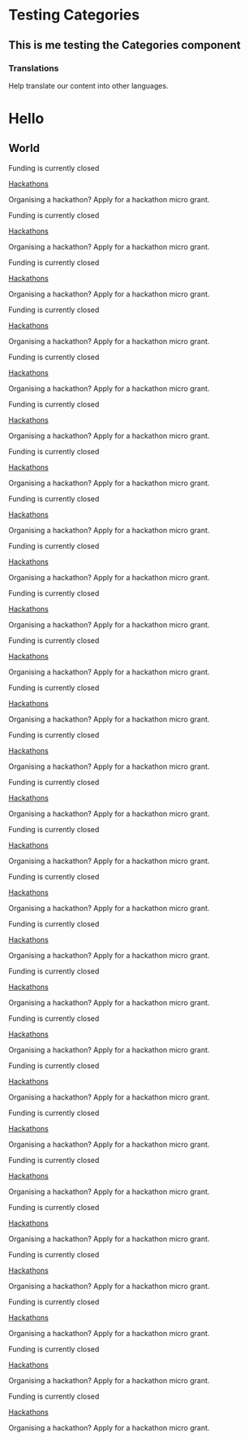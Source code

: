 # Testing Categories 

## This is me testing the Categories component 

<Breadcrumbs/>

<Categories>

<Box>
   
<Icon name="warning"/>

### Translations

Help translate our content into other languages.

</Box>

</Categories>

<Chocolate>

<Box>

<Icon name="dai"/>

# Hello

</Box>

<Box>

<Icon name="rocketchat"/>

## World

</Box>

</Chocolate>


<Categories>



<Box>

<StatusBanner warning> Funding is currently closed </StatusBanner>
   
<Icon name="metamask"/>

[Hackathons](/funding/hackathons)

Organising a hackathon? Apply for a hackathon micro grant.

</Box>

<Box>

<StatusBanner warning> Funding is currently closed </StatusBanner>
   
<Icon name="metamask"/>

[Hackathons](/funding/hackathons)

Organising a hackathon? Apply for a hackathon micro grant.

</Box>

</Categories>



<Categories>



<Box>

<StatusBanner warning> Funding is currently closed </StatusBanner>
   
<Icon name="metamask"/>

[Hackathons](/funding/hackathons)

Organising a hackathon? Apply for a hackathon micro grant.

</Box>

<Box>

<StatusBanner warning> Funding is currently closed </StatusBanner>
   
<Icon name="metamask"/>

[Hackathons](/funding/hackathons)

Organising a hackathon? Apply for a hackathon micro grant.

</Box>

<Box>

<StatusBanner warning> Funding is currently closed </StatusBanner>
   
<Icon name="metamask"/>

[Hackathons](/funding/hackathons)

Organising a hackathon? Apply for a hackathon micro grant.

</Box>

</Categories>


<Categories>



<Box>

<StatusBanner warning> Funding is currently closed </StatusBanner>
   
<Icon name="metamask"/>

[Hackathons](/funding/hackathons)

Organising a hackathon? Apply for a hackathon micro grant.

</Box>

<Box>

<StatusBanner warning> Funding is currently closed </StatusBanner>
   
<Icon name="metamask"/>

[Hackathons](/funding/hackathons)

Organising a hackathon? Apply for a hackathon micro grant.

</Box>

<Box>

<StatusBanner warning> Funding is currently closed </StatusBanner>
   
<Icon name="metamask"/>

[Hackathons](/funding/hackathons)

Organising a hackathon? Apply for a hackathon micro grant.

</Box>

<Box>

<StatusBanner warning> Funding is currently closed </StatusBanner>
   
<Icon name="metamask"/>

[Hackathons](/funding/hackathons)

Organising a hackathon? Apply for a hackathon micro grant.

</Box>

</Categories>



<Categories>



<Box>

<StatusBanner warning> Funding is currently closed </StatusBanner>
   
<Icon name="metamask"/>

[Hackathons](/funding/hackathons)

Organising a hackathon? Apply for a hackathon micro grant.

</Box>

<Box>

<StatusBanner warning> Funding is currently closed </StatusBanner>
   
<Icon name="metamask"/>

[Hackathons](/funding/hackathons)

Organising a hackathon? Apply for a hackathon micro grant.

</Box>

<Box>

<StatusBanner warning> Funding is currently closed </StatusBanner>
   
<Icon name="metamask"/>

[Hackathons](/funding/hackathons)

Organising a hackathon? Apply for a hackathon micro grant.

</Box>

<Box>

<StatusBanner warning> Funding is currently closed </StatusBanner>
   
<Icon name="metamask"/>

[Hackathons](/funding/hackathons)

Organising a hackathon? Apply for a hackathon micro grant.

</Box>

<Box>

<StatusBanner warning> Funding is currently closed </StatusBanner>
   
<Icon name="metamask"/>

[Hackathons](/funding/hackathons)

Organising a hackathon? Apply for a hackathon micro grant.

</Box>

</Categories>


<Categories>



<Box>

<StatusBanner warning> Funding is currently closed </StatusBanner>
   
<Icon name="metamask"/>

[Hackathons](/funding/hackathons)

Organising a hackathon? Apply for a hackathon micro grant.

</Box>

<Box>

<StatusBanner warning> Funding is currently closed </StatusBanner>
   
<Icon name="metamask"/>

[Hackathons](/funding/hackathons)

Organising a hackathon? Apply for a hackathon micro grant.

</Box>

<Box>

<StatusBanner warning> Funding is currently closed </StatusBanner>
   
<Icon name="metamask"/>

[Hackathons](/funding/hackathons)

Organising a hackathon? Apply for a hackathon micro grant.

</Box>

<Box>

<StatusBanner warning> Funding is currently closed </StatusBanner>
   
<Icon name="metamask"/>

[Hackathons](/funding/hackathons)

Organising a hackathon? Apply for a hackathon micro grant.

</Box>

<Box>

<StatusBanner warning> Funding is currently closed </StatusBanner>
   
<Icon name="metamask"/>

[Hackathons](/funding/hackathons)

Organising a hackathon? Apply for a hackathon micro grant.

</Box>

<Box>

<StatusBanner warning> Funding is currently closed </StatusBanner>
   
<Icon name="metamask"/>

[Hackathons](/funding/hackathons)

Organising a hackathon? Apply for a hackathon micro grant.

</Box>

</Categories>


<Categories>



<Box>

<StatusBanner warning> Funding is currently closed </StatusBanner>
   
<Icon name="metamask"/>

[Hackathons](/funding/hackathons)

Organising a hackathon? Apply for a hackathon micro grant.

</Box>

<Box>

<StatusBanner warning> Funding is currently closed </StatusBanner>
   
<Icon name="metamask"/>

[Hackathons](/funding/hackathons)

Organising a hackathon? Apply for a hackathon micro grant.

</Box>

<Box>

<StatusBanner warning> Funding is currently closed </StatusBanner>
   
<Icon name="metamask"/>

[Hackathons](/funding/hackathons)

Organising a hackathon? Apply for a hackathon micro grant.

</Box>

<Box>

<StatusBanner warning> Funding is currently closed </StatusBanner>
   
<Icon name="metamask"/>

[Hackathons](/funding/hackathons)

Organising a hackathon? Apply for a hackathon micro grant.

</Box>

<Box>

<StatusBanner warning> Funding is currently closed </StatusBanner>
   
<Icon name="metamask"/>

[Hackathons](/funding/hackathons)

Organising a hackathon? Apply for a hackathon micro grant.

</Box>

<Box>

<StatusBanner warning> Funding is currently closed </StatusBanner>
   
<Icon name="metamask"/>

[Hackathons](/funding/hackathons)

Organising a hackathon? Apply for a hackathon micro grant.

</Box>

<Box>

<StatusBanner warning> Funding is currently closed </StatusBanner>
   
<Icon name="metamask"/>

[Hackathons](/funding/hackathons)

Organising a hackathon? Apply for a hackathon micro grant.

</Box>

</Categories>

